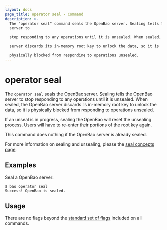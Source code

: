 ```yaml
---
layout: docs
page_title: operator seal - Command
description: >-
  The "operator seal" command seals the OpenBao server. Sealing tells the OpenBao
  server to

  stop responding to any operations until it is unsealed. When sealed, the OpenBao

  server discards its in-memory root key to unlock the data, so it is

  physically blocked from responding to operations unsealed.
---
```


# operator seal

The `operator seal` seals the OpenBao server. Sealing tells the OpenBao server to
stop responding to any operations until it is unsealed. When sealed, the OpenBao
server discards its in-memory root key to unlock the data, so it is physically
blocked from responding to operations unsealed.

If an unseal is in progress, sealing the OpenBao will reset the unsealing process.
Users will have to re-enter their portions of the root key again.

This command does nothing if the OpenBao server is already sealed.

For more information on sealing and unsealing, please the [seal concepts
page](/vault/docs/concepts/seal).

## Examples

Seal a OpenBao server:

```shell-session
$ bao operator seal
Success! OpenBao is sealed.
```

## Usage

There are no flags beyond the [standard set of flags](/vault/docs/commands)
included on all commands.
